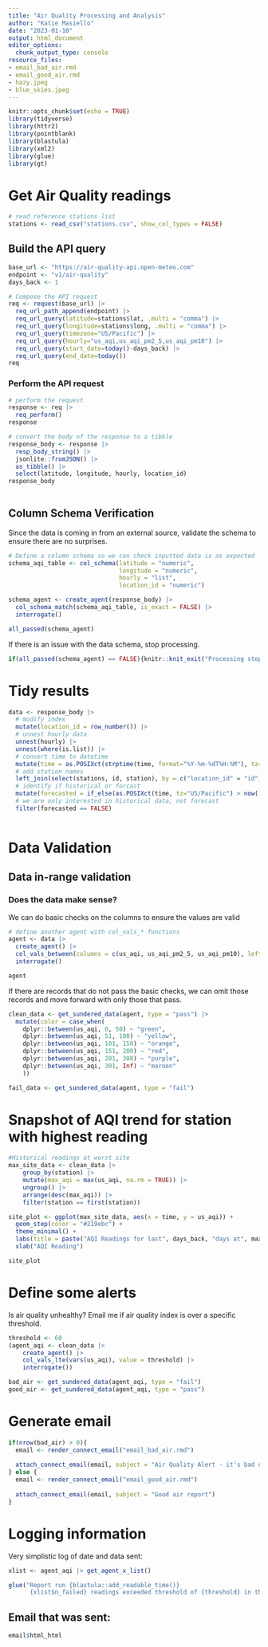 ```yaml
---
title: "Air Quality Processing and Analysis"
author: "Katie Masiello"
date: "2023-01-10"
output: html_document
editor_options:
  chunk_output_type: console
resource_files:
- email_bad_air.rmd
- email_good_air.rmd
- hazy.jpeg
- blue_skies.jpeg
---
```


```r
knitr::opts_chunk$set(echo = TRUE)
library(tidyverse)
library(httr2)
library(pointblank)
library(blastula)
library(xml2)
library(glue)
library(gt)
```

# Get Air Quality readings

```r
# read reference stations list
stations <- read_csv("stations.csv", show_col_types = FALSE)
```


## Build the API query

```r
base_url <- "https://air-quality-api.open-meteo.com"
endpoint <- "v1/air-quality"
days_back <- 1

# Compose the API request 
req <- request(base_url) |> 
  req_url_path_append(endpoint) |> 
  req_url_query(latitude=stations$lat, .multi = "comma") |> 
  req_url_query(longitude=stations$long, .multi = "comma") |> 
  req_url_query(timezone="US/Pacific") |> 
  req_url_query(hourly="us_aqi,us_aqi_pm2_5,us_aqi_pm10") |>
  req_url_query(start_date=today()-days_back) |> 
  req_url_query(end_date=today())
req
```

### Perform the API request
```r

# perform the request
response <- req |> 
  req_perform()
response

# convert the body of the response to a tibble
response_body <- response |> 
  resp_body_string() |> 
  jsonlite::fromJSON() |> 
  as_tibble() |> 
  select(latitude, longitude, hourly, location_id)
response_body
     
```

## Column Schema Verification
Since the data is coming in from an external source, validate the schema to ensure there are no surprises.

```r
# Define a column schema so we can check inputted data is as expected
schema_aqi_table <- col_schema(latitude = "numeric",
                               longitude = "numeric",
                               hourly = "list",
                               location_id = "numeric")
```

```r
schema_agent <- create_agent(response_body) |> 
  col_schema_match(schema_aqi_table, is_exact = FALSE) |> 
  interrogate() 

all_passed(schema_agent)
```

If there is an issue with the data schema, stop processing.

```r

if(all_passed(schema_agent) == FALSE){knitr::knit_exit("Processing stopped; there was an issue with the input data column schema")}

```

# Tidy results

```r

data <- response_body |>
  # modify index
  mutate(location_id = row_number()) |>
  # unnest hourly data
  unnest(hourly) |> 
  unnest(where(is.list)) |> 
  # convert time to datetime
  mutate(time = as.POSIXct(strptime(time, format="%Y-%m-%dT%H:%M"), tz="US/Pacific")) |>
  # add station names
  left_join(select(stations, id, station), by = c("location_id" = "id")) |> 
  # identify if historical or forcast
  mutate(forecasted = if_else(as.POSIXct(time, tz="US/Pacific") > now(), TRUE, FALSE)) |> 
  # we are only interested in historical data, not forecast
  filter(forecasted == FALSE)
     
```

# Data Validation

## Data in-range validation

### Does the data make sense?
We can do basic checks on the columns to ensure the values are valid
```r
# define another agent with col_vals_* functions
agent <- data |> 
  create_agent() |> 
  col_vals_between(columns = c(us_aqi, us_aqi_pm2_5, us_aqi_pm10), left = 0, right = 500) |> 
  interrogate()

agent
```

If there are records that do not pass the basic checks, we can omit those records and move forward with only those that pass.
```r
clean_data <- get_sundered_data(agent, type = "pass") |>  
  mutate(color = case_when(
    dplyr::between(us_aqi, 0, 50) ~ "green",
    dplyr::between(us_aqi, 51, 100) ~ "yellow", 
    dplyr::between(us_aqi, 101, 150) ~ "orange", 
    dplyr::between(us_aqi, 151, 200) ~ "red", 
    dplyr::between(us_aqi, 201, 300) ~ "purple", 
    dplyr::between(us_aqi, 301, Inf) ~ "maroon"
    ))

fail_data <- get_sundered_data(agent, type = "fail")
```

# Snapshot of AQI trend for station with highest reading
```r
#Historical readings at worst site
max_site_data <- clean_data |> 
    group_by(station) |> 
    mutate(max_aqi = max(us_aqi, na.rm = TRUE)) |>
    ungroup() |> 
    arrange(desc(max_aqi)) |> 
    filter(station == first(station))

site_plot <- ggplot(max_site_data, aes(x = time, y = us_aqi)) + 
  geom_step(color = "#219ebc") + 
  theme_minimal() +
  labs(title = paste("AQI Readings for last", days_back, "days at", max_site_data$station[1])) +
  xlab("AQI Reading") 

site_plot
```


# Define some alerts
Is air quality unhealthy?  Email me if air quality index is over a specific threshold.

```r
threshold <- 60
(agent_aqi <- clean_data |> 
    create_agent() |> 
    col_vals_lte(vars(us_aqi), value = threshold) |> 
    interrogate())

bad_air <- get_sundered_data(agent_aqi, type = "fail")
good_air <- get_sundered_data(agent_aqi, type = "pass")

```


# Generate email

```r

if(nrow(bad_air) > 0){
  email <- render_connect_email("email_bad_air.rmd") 
  
  attach_connect_email(email, subject = "Air Quality Alert - it's bad out there")
} else {
  email <- render_connect_email("email_good_air.rmd")
  
  attach_connect_email(email, subject = "Good air report")
}

```


# Logging information

Very simplistic log of date and data sent:
```r
xlist <- agent_aqi |> get_agent_x_list()

glue("Report run {blastula::add_readable_time()} 
      {xlist$n_failed} readings exceeded threshold of {threshold} in the last {days_back} days. ")
```

## Email that was sent:
```r
email$html_html 
```


